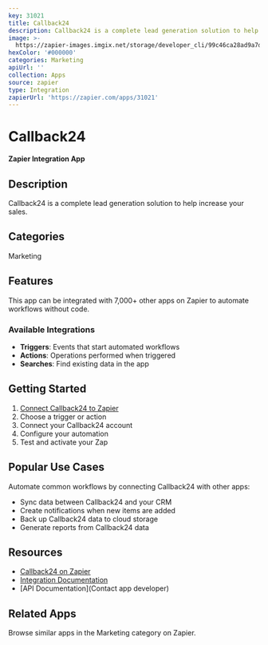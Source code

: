 ```yaml
---
key: 31021
title: Callback24
description: Callback24 is a complete lead generation solution to help increase your sales.
image: >-
  https://zapier-images.imgix.net/storage/developer_cli/99c46ca28ad9a7de7af06bf6f75dee37.png?auto=format%2Ccompress&ixlib=python-3.0.0&q=50
hexColor: '#000000'
categories: Marketing
apiUrl: ''
collection: Apps
source: zapier
type: Integration
zapierUrl: 'https://zapier.com/apps/31021'
---
```

# Callback24

**Zapier Integration App**

## Description

Callback24 is a complete lead generation solution to help increase your sales.

## Categories

Marketing

## Features

This app can be integrated with 7,000+ other apps on Zapier to automate workflows without code.

### Available Integrations

- **Triggers**: Events that start automated workflows
- **Actions**: Operations performed when triggered
- **Searches**: Find existing data in the app

## Getting Started

1. [Connect Callback24 to Zapier](https://zapier.com/apps/31021)
2. Choose a trigger or action
3. Connect your Callback24 account
4. Configure your automation
5. Test and activate your Zap

## Popular Use Cases

Automate common workflows by connecting Callback24 with other apps:

- Sync data between Callback24 and your CRM
- Create notifications when new items are added
- Back up Callback24 data to cloud storage
- Generate reports from Callback24 data

## Resources

- [Callback24 on Zapier](https://zapier.com/apps/31021)
- [Integration Documentation](https://zapier.com/apps/31021/integrations)
- [API Documentation](Contact app developer)

## Related Apps

Browse similar apps in the Marketing category on Zapier.
